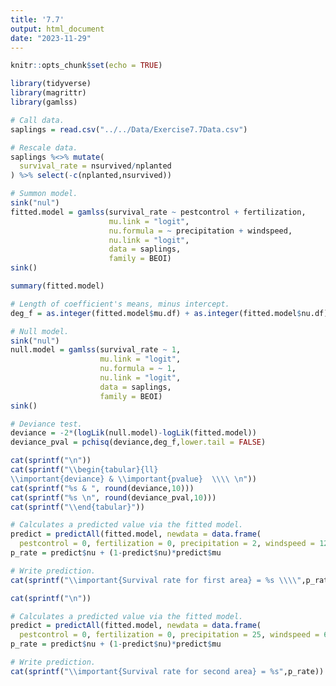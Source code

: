 ```yaml
---
title: '7.7'
output: html_document
date: "2023-11-29"
---
```



```r
knitr::opts_chunk$set(echo = TRUE)
```

```r
library(tidyverse)
library(magrittr)
library(gamlss)
```

```r
# Call data.
saplings = read.csv("../../Data/Exercise7.7Data.csv")

# Rescale data.
saplings %<>% mutate(
  survival_rate = nsurvived/nplanted
) %>% select(-c(nplanted,nsurvived))
```

```r
# Summon model.
sink("nul")
fitted.model = gamlss(survival_rate ~ pestcontrol + fertilization,
                      mu.link = "logit", 
                      nu.formula = ~ precipitation + windspeed, 
                      nu.link = "logit",
                      data = saplings,
                      family = BEOI)
sink()

summary(fitted.model)

# Length of coefficient's means, minus intercept.
deg_f = as.integer(fitted.model$mu.df) + as.integer(fitted.model$nu.df) - 2
```

```r
# Null model.
sink("nul")
null.model = gamlss(survival_rate ~ 1,
                    mu.link = "logit", 
                    nu.formula = ~ 1, 
                    nu.link = "logit",
                    data = saplings,
                    family = BEOI)
sink()

# Deviance test.
deviance = -2*(logLik(null.model)-logLik(fitted.model))
deviance_pval = pchisq(deviance,deg_f,lower.tail = FALSE)

cat(sprintf("\n"))
cat(sprintf("\\begin{tabular}{ll}
\\important{deviance} & \\important{pvalue}  \\\\ \n"))
cat(sprintf("%s & ", round(deviance,10)))
cat(sprintf("%s \n", round(deviance_pval,10)))
cat(sprintf("\\end{tabular}"))
```

```r
# Calculates a predicted value via the fitted model.
predict = predictAll(fitted.model, newdata = data.frame(
  pestcontrol = 0, fertilization = 0, precipitation = 2, windspeed = 12.5), type="response")
p_rate = predict$nu + (1-predict$nu)*predict$mu

# Write prediction.  
cat(sprintf("\\important{Survival rate for first area} = %s \\\\",p_rate))

cat(sprintf("\n"))

# Calculates a predicted value via the fitted model.
predict = predictAll(fitted.model, newdata = data.frame(
  pestcontrol = 0, fertilization = 0, precipitation = 25, windspeed = 6), type="response")
p_rate = predict$nu + (1-predict$nu)*predict$mu

# Write prediction.  
cat(sprintf("\\important{Survival rate for second area} = %s",p_rate))
```
